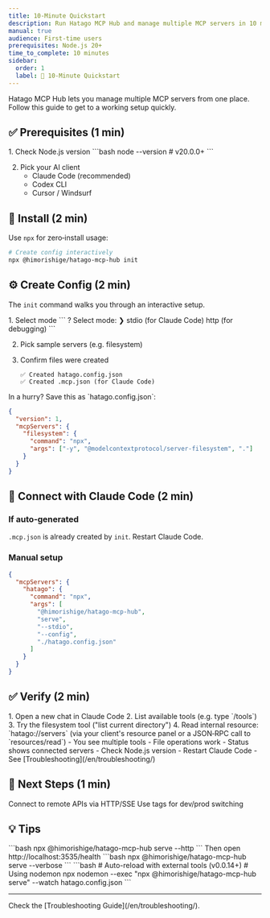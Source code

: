 ```yaml
---
title: 10‑Minute Quickstart
description: Run Hatago MCP Hub and manage multiple MCP servers in 10 minutes
manual: true
audience: First‑time users
prerequisites: Node.js 20+
time_to_complete: 10 minutes
sidebar:
  order: 1
  label: 🚀 10‑Minute Quickstart
---
```



Hatago MCP Hub lets you manage multiple MCP servers from one place. Follow this guide to get to a working setup quickly.

## ✅ Prerequisites (1 min)

<Steps>
1. Check Node.js version
   ```bash
   node --version  # v20.0.0+
   ```

2. Pick your AI client
   - Claude Code (recommended)
   - Codex CLI
   - Cursor / Windsurf
</Steps>

## 🚀 Install (2 min)

Use `npx` for zero‑install usage:

```bash
# Create config interactively
npx @himorishige/hatago-mcp-hub init
```

## ⚙️ Create Config (2 min)

The `init` command walks you through an interactive setup.

<Steps>
1. Select mode
   ```
   ? Select mode:
   ❯ stdio (for Claude Code)
     http (for debugging)
   ```

2. Pick sample servers (e.g. filesystem)

3. Confirm files were created
   ```
   ✅ Created hatago.config.json
   ✅ Created .mcp.json (for Claude Code)
   ```
</Steps>

<Aside type="tip" title="Minimal config">
In a hurry? Save this as `hatago.config.json`:

```json
{
  "version": 1,
  "mcpServers": {
    "filesystem": {
      "command": "npx",
      "args": ["-y", "@modelcontextprotocol/server-filesystem", "."]
    }
  }
}
```
</Aside>

## 🔌 Connect with Claude Code (2 min)

### If auto‑generated
`.mcp.json` is already created by `init`. Restart Claude Code.

### Manual setup

```json
{
  "mcpServers": {
    "hatago": {
      "command": "npx",
      "args": [
        "@himorishige/hatago-mcp-hub",
        "serve",
        "--stdio",
        "--config",
        "./hatago.config.json"
      ]
    }
  }
}
```

## ✅ Verify (2 min)

<Steps>
1. Open a new chat in Claude Code
2. List available tools (e.g. type `/tools`)
3. Try the filesystem tool ("list current directory")
4. Read internal resource: `hatago://servers` (via your client's resource panel or a JSON‑RPC call to `resources/read`)
</Steps>

<CardGrid>
  <Card title="Looks good when" icon="check">
    - You see multiple tools
    - File operations work
    - Status shows connected servers
  </Card>
  <Card title="If it fails" icon="warning">
    - Check Node.js version
    - Restart Claude Code
    - See [Troubleshooting](/en/troubleshooting/)
  </Card>
</CardGrid>

## 🎉 Next Steps (1 min)

<CardGrid stagger>
  <Card title="Add GitHub" icon="github" href="/en/how-to/remote-servers/">
    Connect to remote APIs via HTTP/SSE
  </Card>
  <Card title="Split by environment" icon="setting" href="/en/how-to/tag-filtering/">
    Use tags for dev/prod switching
  </Card>
</CardGrid>

## 💡 Tips

<Tabs>
  <TabItem label="Debug in HTTP mode">
    ```bash
    npx @himorishige/hatago-mcp-hub serve --http
    ```
    Then open http://localhost:3535/health
  </TabItem>
  <TabItem label="Verbose logs">
    ```bash
    npx @himorishige/hatago-mcp-hub serve --verbose
    ```
  </TabItem>
  <TabItem label="Hot reload">
    ```bash
    # Auto-reload with external tools (v0.0.14+)
    # Using nodemon
    npx nodemon --exec "npx @himorishige/hatago-mcp-hub serve" --watch hatago.config.json
    ```
  </TabItem>
</Tabs>

---

<Aside type="tip" title="Stuck?">
  Check the [Troubleshooting Guide](/en/troubleshooting/).
</Aside>
